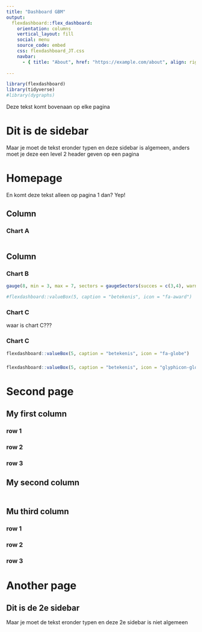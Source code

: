 ```yaml
---
title: "Dashboard GBM"
output: 
  flexdashboard::flex_dashboard:
    orientation: columns
    vertical_layout: fill
    social: menu
    source_code: embed
    css: flexdashboard_JT.css
    navbar:
      - { title: "About", href: "https://example.com/about", align: right }
    
---
```


```r
library(flexdashboard)
library(tidyverse)
#library(dygraphs)
```

Deze tekst komt bovenaan op elke pagina

# Dit is de sidebar {.sidebar}
Maar je moet de tekst eronder typen en deze sidebar is algemeen,  anders moet je deze een level 2 header geven op een pagina


# Homepage {data-icon="fa-list"}

En komt deze tekst alleen op pagina 1 dan? Yep!




Column {data-width=650}
-----------------------------------------------------------------------

### Chart A

```r

```

Column {data-width=350}
-----------------------------------------------------------------------

### Chart B

```r
gauge(8, min = 3, max = 7, sectors = gaugeSectors(succes = c(3,4), warning = c(4,6), danger = c(6,7)), label = "Mijn tekst label", symbol = " n")

#flexdashboard::valueBox(5, caption = "betekenis", icon = "fa-award")

```

### Chart C

waar is chart C???


### Chart C
```r
flexdashboard::valueBox(5, caption = "betekenis", icon = "fa-globe")

```

###

```r
flexdashboard::valueBox(5, caption = "betekenis", icon = "glyphicon-globe", color = "warning")

```


# Second page {data-icon="fa-chart-line"}

## My first column

### row 1

### row 2

### row 3

## My second column

###

```r


```

## Mu third column

### row 1

### row 2

### row 3

# Another page {data-icon="glyphicon-tint"}



## Dit is de 2e sidebar {.sidebar}
Maar je moet de tekst eronder typen en deze 2e sidebar is niet algemeen

###